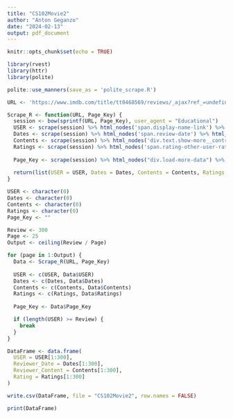 ```yaml
---
title: "CS102Movie2"
author: "Anton Geganzo"
date: "2024-02-13"
output: pdf_document
---
```


```r
knitr::opts_chunk$set(echo = TRUE)
```

```r

library(rvest)
library(httr)
library(polite)
```

```r
polite::use_manners(save_as = 'polite_scrape.R')
```

```r
URL <- 'https://www.imdb.com/title/tt0468569/reviews/_ajax?ref_=undefined&paginationKey=%s'
```

```r
Scrape_R <- function(URL, Page_Key) {
  session <- bow(sprintf(URL, Page_Key), user_agent = "Educational")
  USER <- scrape(session) %>% html_nodes('span.display-name-link') %>% html_text()
  Dates <- scrape(session) %>% html_nodes('span.review-date') %>% html_text()
  Contents <- scrape(session) %>% html_nodes('div.text.show-more__control') %>% html_text()
  Ratings <- scrape(session) %>% html_nodes('span.rating-other-user-rating') %>% html_text()
  
  Page_Key <- scrape(session) %>% html_nodes("div.load-more-data") %>% html_attr("data-key")
  
  return(list(USER = USER, Dates = Dates, Contents = Contents, Ratings = Ratings, Page_Key = Page_Key))
}
```

```r
USER <- character(0)
Dates <- character(0)
Contents <- character(0)
Ratings <- character(0)
Page_Key <- ""
```

```r
Review <- 300
Page <- 25
Output <- ceiling(Review / Page)
```

```r
for (page in 1:Output) {
  Data <- Scrape_R(URL, Page_Key)
  
  USER <- c(USER, Data$USER)
  Dates <- c(Dates, Data$Dates)
  Contents <- c(Contents, Data$Contents)
  Ratings <- c(Ratings, Data$Ratings)
  
  Page_Key <- Data$Page_Key

  if (length(USER) >= Review) {
    break
  }
}
```

```r
DataFrame <- data.frame(
  USER = USER[1:300],
  Reviewer_Date = Dates[1:300],
  Reviewer_Content = Contents[1:300],
  Rating = Ratings[1:300]
)
```

```r
write.csv(DataFrame, file = "CS102Movie2", row.names = FALSE)
```

```r
print(DataFrame)
```
